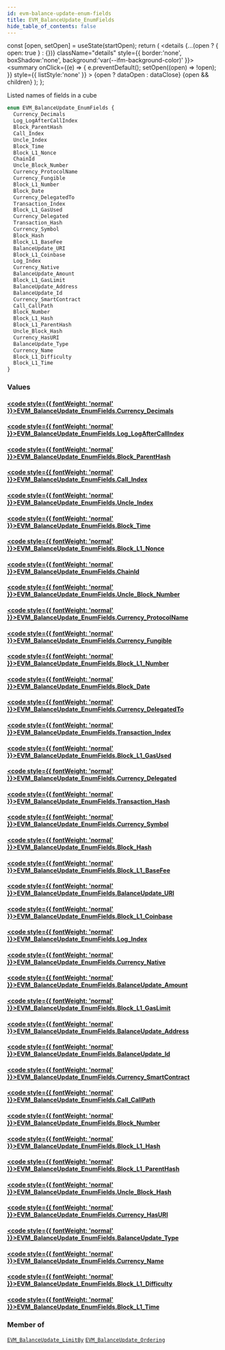 ```yaml
---
id: evm-balance-update-enum-fields
title: EVM_BalanceUpdate_EnumFields
hide_table_of_contents: false
---
```







  const [open, setOpen] = useState(startOpen);
  return (
    <details {...(open ? { open: true } : {})} className="details" style={{ border:'none', boxShadow:'none', background:'var(--ifm-background-color)' }}>
      <summary
        onClick={(e) => {
          e.preventDefault();
          setOpen((open) => !open);
        }}
        style={{ listStyle:'none' }}
      >
      {open ? dataOpen : dataClose}
      </summary>
      {open && children}
    </details>
  );
};




Listed names of fields in a cube


```graphql
enum EVM_BalanceUpdate_EnumFields {
  Currency_Decimals
  Log_LogAfterCallIndex
  Block_ParentHash
  Call_Index
  Uncle_Index
  Block_Time
  Block_L1_Nonce
  ChainId
  Uncle_Block_Number
  Currency_ProtocolName
  Currency_Fungible
  Block_L1_Number
  Block_Date
  Currency_DelegatedTo
  Transaction_Index
  Block_L1_GasUsed
  Currency_Delegated
  Transaction_Hash
  Currency_Symbol
  Block_Hash
  Block_L1_BaseFee
  BalanceUpdate_URI
  Block_L1_Coinbase
  Log_Index
  Currency_Native
  BalanceUpdate_Amount
  Block_L1_GasLimit
  BalanceUpdate_Address
  BalanceUpdate_Id
  Currency_SmartContract
  Call_CallPath
  Block_Number
  Block_L1_Hash
  Block_L1_ParentHash
  Uncle_Block_Hash
  Currency_HasURI
  BalanceUpdate_Type
  Currency_Name
  Block_L1_Difficulty
  Block_L1_Time
}
```




### Values

#### [<code style={{ fontWeight: 'normal' }}>EVM_BalanceUpdate_EnumFields.<b>Currency_Decimals</b></code>](#) 
> 
> 

#### [<code style={{ fontWeight: 'normal' }}>EVM_BalanceUpdate_EnumFields.<b>Log_LogAfterCallIndex</b></code>](#) 
> 
> 

#### [<code style={{ fontWeight: 'normal' }}>EVM_BalanceUpdate_EnumFields.<b>Block_ParentHash</b></code>](#) 
> 
> 

#### [<code style={{ fontWeight: 'normal' }}>EVM_BalanceUpdate_EnumFields.<b>Call_Index</b></code>](#) 
> 
> 

#### [<code style={{ fontWeight: 'normal' }}>EVM_BalanceUpdate_EnumFields.<b>Uncle_Index</b></code>](#) 
> 
> 

#### [<code style={{ fontWeight: 'normal' }}>EVM_BalanceUpdate_EnumFields.<b>Block_Time</b></code>](#) 
> 
> 

#### [<code style={{ fontWeight: 'normal' }}>EVM_BalanceUpdate_EnumFields.<b>Block_L1_Nonce</b></code>](#) 
> 
> 

#### [<code style={{ fontWeight: 'normal' }}>EVM_BalanceUpdate_EnumFields.<b>ChainId</b></code>](#) 
> 
> 

#### [<code style={{ fontWeight: 'normal' }}>EVM_BalanceUpdate_EnumFields.<b>Uncle_Block_Number</b></code>](#) 
> 
> 

#### [<code style={{ fontWeight: 'normal' }}>EVM_BalanceUpdate_EnumFields.<b>Currency_ProtocolName</b></code>](#) 
> 
> 

#### [<code style={{ fontWeight: 'normal' }}>EVM_BalanceUpdate_EnumFields.<b>Currency_Fungible</b></code>](#) 
> 
> 

#### [<code style={{ fontWeight: 'normal' }}>EVM_BalanceUpdate_EnumFields.<b>Block_L1_Number</b></code>](#) 
> 
> 

#### [<code style={{ fontWeight: 'normal' }}>EVM_BalanceUpdate_EnumFields.<b>Block_Date</b></code>](#) 
> 
> 

#### [<code style={{ fontWeight: 'normal' }}>EVM_BalanceUpdate_EnumFields.<b>Currency_DelegatedTo</b></code>](#) 
> 
> 

#### [<code style={{ fontWeight: 'normal' }}>EVM_BalanceUpdate_EnumFields.<b>Transaction_Index</b></code>](#) 
> 
> 

#### [<code style={{ fontWeight: 'normal' }}>EVM_BalanceUpdate_EnumFields.<b>Block_L1_GasUsed</b></code>](#) 
> 
> 

#### [<code style={{ fontWeight: 'normal' }}>EVM_BalanceUpdate_EnumFields.<b>Currency_Delegated</b></code>](#) 
> 
> 

#### [<code style={{ fontWeight: 'normal' }}>EVM_BalanceUpdate_EnumFields.<b>Transaction_Hash</b></code>](#) 
> 
> 

#### [<code style={{ fontWeight: 'normal' }}>EVM_BalanceUpdate_EnumFields.<b>Currency_Symbol</b></code>](#) 
> 
> 

#### [<code style={{ fontWeight: 'normal' }}>EVM_BalanceUpdate_EnumFields.<b>Block_Hash</b></code>](#) 
> 
> 

#### [<code style={{ fontWeight: 'normal' }}>EVM_BalanceUpdate_EnumFields.<b>Block_L1_BaseFee</b></code>](#) 
> 
> 

#### [<code style={{ fontWeight: 'normal' }}>EVM_BalanceUpdate_EnumFields.<b>BalanceUpdate_URI</b></code>](#) 
> 
> 

#### [<code style={{ fontWeight: 'normal' }}>EVM_BalanceUpdate_EnumFields.<b>Block_L1_Coinbase</b></code>](#) 
> 
> 

#### [<code style={{ fontWeight: 'normal' }}>EVM_BalanceUpdate_EnumFields.<b>Log_Index</b></code>](#) 
> 
> 

#### [<code style={{ fontWeight: 'normal' }}>EVM_BalanceUpdate_EnumFields.<b>Currency_Native</b></code>](#) 
> 
> 

#### [<code style={{ fontWeight: 'normal' }}>EVM_BalanceUpdate_EnumFields.<b>BalanceUpdate_Amount</b></code>](#) 
> 
> 

#### [<code style={{ fontWeight: 'normal' }}>EVM_BalanceUpdate_EnumFields.<b>Block_L1_GasLimit</b></code>](#) 
> 
> 

#### [<code style={{ fontWeight: 'normal' }}>EVM_BalanceUpdate_EnumFields.<b>BalanceUpdate_Address</b></code>](#) 
> 
> 

#### [<code style={{ fontWeight: 'normal' }}>EVM_BalanceUpdate_EnumFields.<b>BalanceUpdate_Id</b></code>](#) 
> 
> 

#### [<code style={{ fontWeight: 'normal' }}>EVM_BalanceUpdate_EnumFields.<b>Currency_SmartContract</b></code>](#) 
> 
> 

#### [<code style={{ fontWeight: 'normal' }}>EVM_BalanceUpdate_EnumFields.<b>Call_CallPath</b></code>](#) 
> 
> 

#### [<code style={{ fontWeight: 'normal' }}>EVM_BalanceUpdate_EnumFields.<b>Block_Number</b></code>](#) 
> 
> 

#### [<code style={{ fontWeight: 'normal' }}>EVM_BalanceUpdate_EnumFields.<b>Block_L1_Hash</b></code>](#) 
> 
> 

#### [<code style={{ fontWeight: 'normal' }}>EVM_BalanceUpdate_EnumFields.<b>Block_L1_ParentHash</b></code>](#) 
> 
> 

#### [<code style={{ fontWeight: 'normal' }}>EVM_BalanceUpdate_EnumFields.<b>Uncle_Block_Hash</b></code>](#) 
> 
> 

#### [<code style={{ fontWeight: 'normal' }}>EVM_BalanceUpdate_EnumFields.<b>Currency_HasURI</b></code>](#) 
> 
> 

#### [<code style={{ fontWeight: 'normal' }}>EVM_BalanceUpdate_EnumFields.<b>BalanceUpdate_Type</b></code>](#) 
> 
> 

#### [<code style={{ fontWeight: 'normal' }}>EVM_BalanceUpdate_EnumFields.<b>Currency_Name</b></code>](#) 
> 
> 

#### [<code style={{ fontWeight: 'normal' }}>EVM_BalanceUpdate_EnumFields.<b>Block_L1_Difficulty</b></code>](#) 
> 
> 

#### [<code style={{ fontWeight: 'normal' }}>EVM_BalanceUpdate_EnumFields.<b>Block_L1_Time</b></code>](#) 
> 
> 



### Member of

[`EVM_BalanceUpdate_LimitBy`](/docs/graphql-reference/inputs/evm-balance-update-limit-by)  <Badge class="secondary" text="input"/><Bullet />[`EVM_BalanceUpdate_Ordering`](/docs/graphql-reference/inputs/evm-balance-update-ordering)  <Badge class="secondary" text="input"/>

